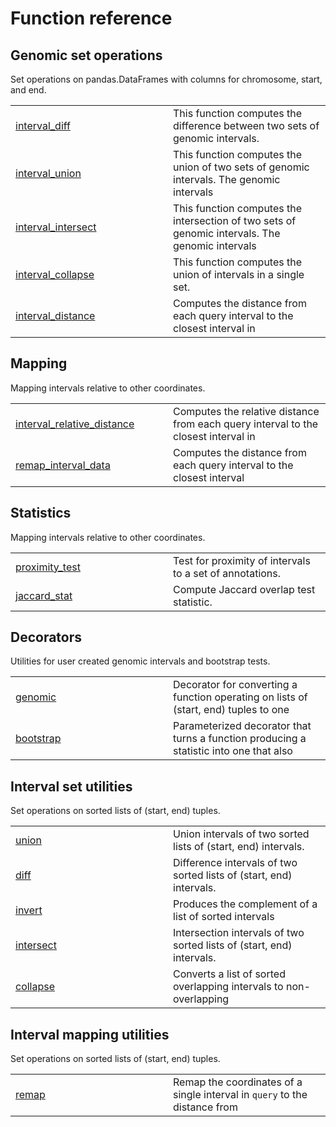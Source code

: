 # Function reference {.doc .doc-index}

## Genomic set operations

Set operations on pandas.DataFrames with columns for chromosome, start, and end.


| | |
| --- | --- |
| [interval_diff](interval_diff.qmd#genominterv.intervals.interval_diff) | This function computes the difference between two sets of genomic intervals. |
| [interval_union](interval_union.qmd#genominterv.intervals.interval_union) | This function computes the union of two sets of genomic intervals. The genomic intervals |
| [interval_intersect](interval_intersect.qmd#genominterv.intervals.interval_intersect) | This function computes the intersection of two sets of genomic intervals. The genomic intervals |
| [interval_collapse](interval_collapse.qmd#genominterv.intervals.interval_collapse) | This function computes the union of intervals in a single set. |
| [interval_distance](interval_distance.qmd#genominterv.intervals.interval_distance) | Computes the distance from each query interval to the closest interval in |

## Mapping

Mapping intervals relative to other coordinates.


| | |
| --- | --- |
| [interval_relative_distance](interval_relative_distance.qmd#genominterv.intervals.interval_relative_distance) | Computes the relative distance from each query interval to the closest interval in |
| [remap_interval_data](remap_interval_data.qmd#genominterv.intervals.remap_interval_data) | Computes the distance from each query interval to the closest interval |

## Statistics

Mapping intervals relative to other coordinates.

| | |
| --- | --- |
| [proximity_test](proximity_test.qmd#genominterv.stats.proximity_test) | Test for proximity of intervals to a set of annotations. |
| [jaccard_stat](jaccard_stat.qmd#genominterv.stats.jaccard_stat) | Compute Jaccard overlap test statistic. |

## Decorators

Utilities for user created genomic intervals and bootstrap tests.


| | |
| --- | --- |
| [genomic](genomic.qmd#genominterv.decorators.genomic) | Decorator for converting a function operating on lists of (start, end) tuples to one |
| [bootstrap](bootstrap.qmd#genominterv.decorators.bootstrap) | Parameterized decorator that turns a function producing a statistic into one that also |

## Interval set utilities

Set operations on sorted lists of (start, end) tuples.


| | |
| --- | --- |
| [union](union.qmd#genominterv.interval_set_op.union) | Union intervals of two sorted lists of (start, end) intervals. |
| [diff](diff.qmd#genominterv.interval_set_op.diff) | Difference intervals of two sorted lists of (start, end) intervals. |
| [invert](invert.qmd#genominterv.interval_set_op.invert) | Produces the complement of a list of sorted intervals  |
| [intersect](intersect.qmd#genominterv.interval_set_op.intersect) | Intersection intervals of two sorted lists of (start, end) intervals. |
| [collapse](collapse.qmd#genominterv.interval_set_op.collapse) | Converts a list of sorted overlapping intervals to non-overlapping |

## Interval mapping utilities

Set operations on sorted lists of (start, end) tuples.


| | |
| --- | --- |
| [remap](remap.qmd#genominterv.remapping.remap) | Remap the coordinates of a single interval in `query` to the distance from |
